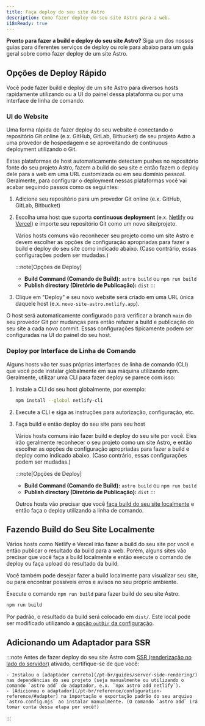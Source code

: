 ```yaml
---
title: Faça deploy do seu site Astro
description: Como fazer deploy do seu site Astro para a web.
i18nReady: true
---
```


**Pronto para fazer a build e deploy do seu site Astro?** Siga um dos nossos guias para diferentes serviços de deploy ou role para abaixo para um guia geral sobre como fazer deploy de um site Astro.

<DeployGuidesNav />

## Opções de Deploy Rápido

Você pode fazer build e deploy de um site Astro para diversos hosts rapidamente utilizando ou a UI do painel dessa plataforma ou por uma interface de linha de comando.

### UI do Website

Uma forma rápida de fazer deploy do seu website é conectando o repositório Git online (e.x. GitHub, GitLab, Bitbucket) de seu projeto Astro a uma provedor de hospedagem e se aproveitando de continuous deployment utilizando o Git.

Estas plataformas de host automaticamente detectam pushes no repositório fonte do seu projeto Astro, fazem a build do seu site e então fazem o deploy dele para a web em uma URL customizada ou em seu domínio pessoal. Geralmente, para configurar o deployment nessas plataformas você vai acabar seguindo passos como os seguintes: 

1. Adicione seu repositório para um provedor Git online (e.x. GitHub, GitLab, Bitbucket)

1. Escolha uma host que suporta **continuous deployment** (e.x. [Netlify](/pt-br/guides/deploy/netlify/) ou [Vercel](/pt-br/guides/deploy/vercel/)) e importe seu repositório Git como um novo site/projeto.

    Vários hosts comuns vão reconhecer seu projeto como um site Astro e devem escolher as opções de configuração apropriadas para fazer a build e deploy do seu site como indicado abaixo. (Caso contrário, essas configurações podem ser mudadas.)

    :::note[Opções de Deploy]
    - **Build Command (Comando de Build):** `astro build` ou `npm run build`
    - **Publish directory (Diretório de Publicação):** `dist`
    :::

1. Clique em "Deploy" e seu novo website será criado em uma URL única daquele host (e.x. `novo-site-astro.netlify.app`).

O host será automaticamente configurado para verificar a branch `main` do seu provedor Git por mudanças para então refazer a build e publicação do seu site a cada novo commit. Essas configurações tipicamente podem ser configuradas na UI do painel do seu host.

### Deploy por Interface de Linha de Comando

Alguns hosts vão ter suas próprias interfaces de linha de comando (CLI) que você pode instalar globalmente em sua máquina utilizando npm. Geralmente, utilizar uma CLI para fazer deploy se parece com isso:

1. Instale a CLI do seu host globalmente, por exemplo:

    ```bash
    npm install --global netlify-cli
    ```

1. Execute a CLI e siga as instruções para autorização, configuração, etc.

1. Faça build e então deploy do seu site para seu host

    Vários hosts comuns irão fazer build e deploy do seu site por você. Eles irão geralmente reconhecer o seu projeto como um site Astro, e então escolher as opções de configuração apropriadas para fazer a build e deploy como indicado abaixo. (Caso contrário, essas configurações podem ser mudadas.)

    :::note[Opções de Deploy]
    - **Build Command (Comando de Build):** `astro build` ou `npm run build`
    - **Publish directory (Diretório de Publicação):** `dist`
    :::


    Outros hosts vão precisar que você [faça build do seu site localmente](#fazendo-build-do-seu-site-localmente) e então faça o deploy utilizando a linha de comando.

## Fazendo Build do Seu Site Localmente

Vários hosts como Netlify e Vercel irão fazer a build do seu site por você e então publicar o resultado da build para a web. Porém, alguns sites vão precisar que você faça a build localmente e então execute o comando de deploy ou faça upload do resultado da build.

Você também pode desejar fazer a build localmente para visualizar seu site, ou para encontrar possíveis erros e avisos no seu próprio ambiente.

Execute o comando `npm run build` para fazer build do seu site Astro.

```bash
npm run build
```

Por padrão, o resultado da build será colocado em `dist/`. Este local pode ser modificado utilizando a [opção `outDir` da configuração](/pt-br/reference/configuration-reference/#outdir). 

## Adicionando um Adaptador para SSR

:::note
Antes de fazer deploy do seu site Astro com [SSR (renderização no lado do servidor)](/pt-br/guides/server-side-rendering/) ativado, certifique-se de que você:

    - Instalou o [adaptador correto](/pt-br/guides/server-side-rendering/) nas dependências do seu projeto (seja manualmente ou utilizando o comando `astro add` do adaptador, e.x. `npx astro add netlify`).
    - [Adicionou o adaptador](/pt-br/reference/configuration-reference/#adapter) na importação e exportação padrão do seu arquivo `astro.config.mjs` ao instalar manualmente. (O comando `astro add` irá tomar conta dessa etapa por você!)
:::

